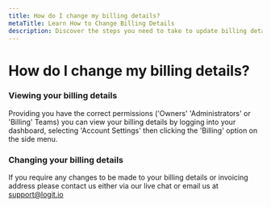```yaml
---
title: How do I change my billing details?
metaTitle: Learn How to Change Billing Details
description: Discover the steps you need to take to update billing details associated with your Logit.io account in this help article.
---
```


# How do I change my billing details?

### Viewing your billing details

Providing you have the correct permissions ('Owners' 'Administrators' or 'Billing' Teams) you can view your billing details by logging into your dashboard, selecting 'Account Settings' then clicking the 'Billing' option on the side menu. 

### Changing your billing details

If you require any changes to be made to your billing details or invoicing address please contact us either via our live chat or email us at [support@logit.io ](mailto:support@logit.io )